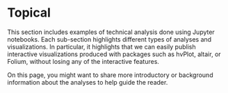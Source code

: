 # Topical

This section includes examples of technical analysis done using Jupyter notebooks.
Each sub-section highlights different types of analyses and visualizations.
In particular, it highlights that we can easily publish interactive visualizations
produced with packages such as hvPlot, altair, or Folium, without losing
any of the interactive features. 

On this page, you might want to share more introductory or background information about 
the analyses to help guide the reader. 

